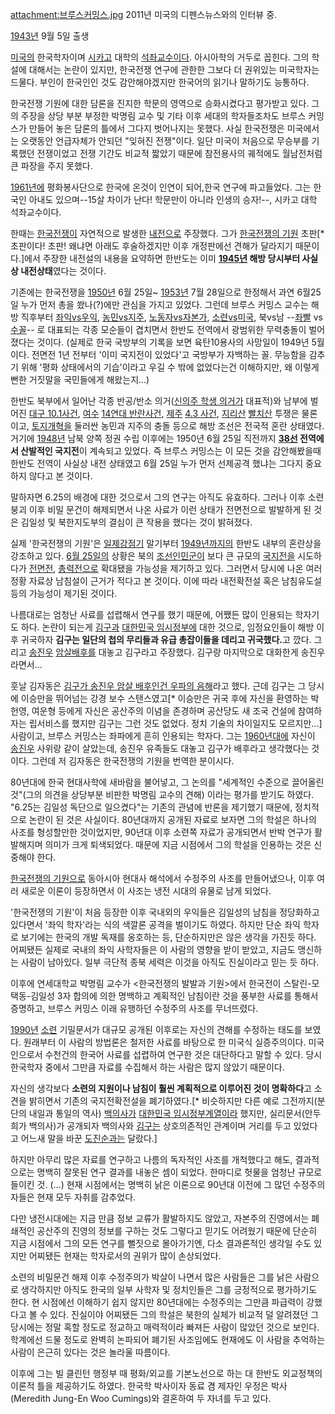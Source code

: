 attachment:브루스커밍스.jpg
2011년 미국의 디펜스뉴스와의 인터뷰 중.

[[1943년]] 9월 5일 출생

[[미국]]의 한국학자이며 [[시카고]] 대학의 [[석좌교수]]이다. 아시아학의 거두로 꼽힌다. 그의 학설에 대해서는 논란이 있지만, 한국전쟁 연구에 관한한 그보다 더 권위있는 미국학자는 드물다. 부인이 한국인인 것도 감안해야겠지만 한국어의 읽기나 말하기도 능통하다. 

한국전쟁 기원에 대한 담론을 진지한 학문의 영역으로 승화시켰다고 평가받고 있다.  그의 주장을 상당 부분 부정한 박명림 교수 및 기타 이후 세대의 학자들조차도 브루스 커밍스가 만들어 놓은 담론의 틀에서 그다지 벗어나지는 못했다. 사실 한국전쟁은 미국에서는 오랫동안 언급자체가 안되던 "잊혀진 전쟁"이다. 일단 미국이 처음으로 무승부를 기록했던 전쟁이었고 전쟁 기간도 비교적 짧았기 때문에 참전용사의 궤적에도 월남전처럼 큰 파장을 주지 못했다.

[[1961년]]에 평화봉사단으로 한국에 온것이 인연이 되어,한국 연구에 파고들었다. 그는 한국인 아내도 있으며--15살 차이가 난다! 학문만이 아니라 인생의 승자!--, 시카고 대학 석좌교수이다.

한때는 [[한국전쟁]]이 자연적으로 발생한 [[내전]]으로 주장했다. 그가 [[한국전쟁의 기원]] 초판[* 초판이다! 초판! 왜냐면 아래도 후술하겠지만 이후 개정판에선 견해가 달라지기 때문이다.]에서 주장한 내전설의 내용을 요약하면 한반도는 이미 '''[[1945년]] 해방 당시부터 사실상 내전상태'''였다는 것이다. 

기존에는 한국전쟁을 [[1950년]] 6월 25일~ [[1953년]] 7월 28일으로 한정해서 과연 6월25일 누가 먼저 총을 쐈나(?)에만 관심을 가지고 있었다. 그런데 브루스 커밍스 교수는 해방 직후부터 [[좌익]]vs[[우익]], [[농민]]vs[[지주]], [[노동자]]vs[[자본가]], [[소련]]vs[[미국]], 북vs남 --[[좌빨]] vs [[수꼴]]-- 로 대표되는 각종 모순들이 겹치면서 한반도 전역에서 광범위한 무력충돌이 벌어졌다는 것이다. (실제로 한국 국방부의 기록을 보면 육탄10용사의 사망일이 1949년 5월이다. 전면전 1년 전부터 '이미 국지전이 있었다'고 국방부가 자백하는 꼴. 무능함을 감추기 위해 '평화 상태에서의 기습'이라고 우길 수 밖에 없었다는건 이해하지만, 왜 이렇게 뻔한 거짓말을 국민들에게 해왔는지...)

한반도 북부에서 일어난 각종 반공/반소 의거([[신의주 학생 의거]]가 대표적)와 남부에 벌어진 [[대구 10.1사건]], [[여수]] [[14연대 반란사건]], [[제주]] [[4.3 사건]], [[지리산]] [[빨치산]] 투쟁은 물론이고, [[토지개혁]]을 둘러싼 농민과 지주의 충돌 등으로 해방 조선은 전국적 혼란 상태였다. 거기에 [[1948년]] 남북 양쪽 정권 수립 이후에는 1950년 6월 25일 직전까지 '''[[38선]] 전역에서 산발적인 국지전'''이 계속되고 있었다. 즉 브루스 커밍스는 이 모든 것을 감안해봤을때 한반도 전역이 사실상 내전 상태였고 6월 25일 누가 먼저 선제공격 했냐는 그다지 중요하지 않다고 본 것이다.

말하자면 6.25의 배경에 대한 것으로서 그의 연구는 아직도 유효하다. 그러나 이후 소련 붕괴 이후 비밀 문건이 해제되면서 나온 사료가 이런 상태가 전면전으로 발발하게 된 것은 김일성 및 북한지도부의 결심이 큰 작용을 했다는 것이 밝혀졌다.

실제 '한국전쟁의 기원'은 [[일제강점기]] 말기부터 [[1949년]]까지의 한반도 내부의 혼란상을 강조하고 있다. [[6월 25일]]의 상황은 북의 [[조선인민군]]이 보다 큰 규모의 [[국지전]]을 시도하다가 [[전면전]], [[총력전]]으로 확대됐을 가능성을 제기하고 있다. 그러면서 당시에 나온 여러 정황 자료상 남침설이 근거가 적다고 본 것이다. 이에 따라 내전확전설 혹은 남침유도설 등의 가능성이 제기된 것이다.

나름대로는 엄청난 사료를 섭렵해서 연구를 했기 때문에, 어쨌든 많이 인용되는 학자기도 하다. 논란이 되는게 [[김구]]과 [[대한민국 임시정부]]에 대한 것으로, 임정요인들이 해방 이후 귀국하자 '''김구는 일단의 첩의 무리들과 유급 총잡이들을 데리고 귀국했다.'''고 깠다. 그리고 [[송진우]] [[암살]]배후를 대놓고 김구라고 주장했다. 김구랑 마지막으로 대화한게 송진우라면서...

훗날 김자동은 [http://www.hani.co.kr/arti/society/society_general/417683.html 김구가 송진우 암살 배후인건 우파의 음해]라고 했다. 근데 김구는 그 당시에 이승만을 뛰어넘는 강경 보수 스탠스였고[* 이승만은 귀국 후에 자신을 환영하는 박헌영, 여운형 등에게 자신은 공산주의 이념을 존경하며 공산당도 새 조국 건설에 참여하자는 립서비스를 했지만 김구는 그런 것도 없었다. 정치 기술의 차이일지도 모르지만...] 사람이고, 브루스 커밍스는 좌파에게 흔히 인용되는 학자다. 그는 [[1960년대]]에 자신이 [[송진우]] 사위랑 같이 살았는데, 송진우 유족들도 대놓고 김구가 배후라고 생각했다는 것이다. 그런데 저 김자동은 한국전쟁의 기원을 번역한 분이시다.

80년대에 한국 현대사학에 새바람을 불어넣고, 그 논의를 "세계적인 수준으로 끌어올린 것"(그의 의견을 상당부분 비판한 박명림 교수의 견해) 이라는 평가를 받기도 하였다.  "6.25는 김일성 독단으로 일으켰다"는 기존의 관념에 반론을 제기했기 때문에,  정치적으로 논란이 된 것은 사실이다. 80년대까지 공개된 자료로 보자면 그의 학설은 하나의 사조를 형성할만한 것이었지만, 90년대 이후 소련쪽 자료가 공개되면서 반박 연구가 활발해지며 의미가 크게 퇴색되었다. 때문에 지금 시점에서 그의 학설을 인용하는 것은 신중해야 한다.

[[한국전쟁의 기원]]으로 동아시아 현대사 해석에서 수정주의 사조를 만들어냈으나, 이후 여러 새로운 이론이 등장하면서 이 사조는 냉전 시대의 유물로 남게 되었다.

'한국전쟁의 기원'이 처음 등장한 이후 국내외의 우익들은 김일성의 남침을 정당화하고 있다면서 '좌익 학자'라는 식의 색깔론 공격을 벌이기도 하였다. 하지만 단순 좌익 학자로 보기에는 한국의 개발 독재를 옹호하는 등, 단순하지만은 않은 생각을 가진듯 하다. 어찌됐든 실제로 국내의 좌익 사학자들은 이 사람의 영향을 받이 받았고, 지금도 맹신하는 사람이 남아있다. 일부 극단적 종북 세력은 이것을 아직도 진실이라고 믿는 듯 하다.

이후에 연세대학교 박명림 교수가 <한국전쟁의 발발과 기원>에서 한국전이 스탈린-모택동-김일성 3자 합의에 의한 명백하고 계획적인 남침이란 것을 풍부한 사료를 통해서 증명하고, 브루스 커밍스 이래 유행하던 수정주의 사조를 무너뜨렸다.

[[1990년]] [[소련]] 기밀문서가 대규모 공개된 이후로는 자신의 견해를 수정하는 태도를 보였다. 원래부터 이 사람의 방법론은 철저한 사료를 바탕으로 한 미국식 실증주의이다. 미국인으로서 수천건의 한국어 사료를 섭렵하여 연구한 것은 대단하다고 말할 수 있다. 당시 한국학자 중에서 그만큼 자료를 수집해서 하는 사람은 많지 않았기 때문이다.

자신의 생각보다 '''소련의 지원이나 남침이 훨씬 계획적으로 이루어진 것이 명확하다'''고 소견을 밝히면서 기존의 국지전확전설을 폐기하였다.[* 비슷하지만 다른 예로 그전까지(분단의 내일과 통일의 역사) [[백의사]]가 [[대한민국 임시정부]]계열이라 했지만, 실리문서(안두희가 백의사)가 공개되자 백의사와 [[김구]]는 상호의존적인 관계이며 거리를 두고 있었다고 어느새 말을 바꾼 [[도진순]]과는 달랐다.]

하지만 아무리 많은 자료를 연구하고 나름의 독자적인 사조를 개척했다고 해도, 결과적으로는 명백히 잘못된 연구 결과를 내놓은 셈이 되었다. 한마디로 헛물을 엄청난 규모로 들이킨 것. (...) 현재 시점에서는 명백히 낡은 이론으로 90년대 이전에 그 많던 수정주의자들은 현재 모두 자취를 감추었다. 

다만 냉전시대에는 지금 만큼 정보 교류가 활발하지도 않았고, 자본주의 진영에서는 폐쇄적인 공산주의 진영의 정보를 구하는 것도 그렇다고 믿기도 어려웠기 때문에 단순히 지금 시점에서 그의 모든 연구를 뻘짓으로 몰아가기엔, 다소 결과론적인 생각일 수도 있지만 어찌됐든 현재는 학자로서의 권위가 많이 손상되었다.

소련의 비밀문건 해제 이후 수정주의가 박살이 나면서 많은 사람들은 그를 낡은 사람으로 생각하지만 아직도 한국의 일부 사학자 및 정치인들은 그를 긍정적으로 평가하기도 한다. 현 시점에선 이해하기 쉽지 않지만 80년대에는 수정주의는 그만큼 파급력이 강했다고 볼 수 있다. 진실이야 어찌됐든 그의 학설은 북한의 실체가 비교적 덜 알려졌던 그 당시에는 정말 혹할 정도로 정교하고 매력적이라 빠져든 사람이 많았던 것으로 보인다. 학계에선 드물 정도로 완벽히 논파되어 폐기된 사조임에도 현재에도 이 사람을 추억하는 사람이 은근히 있다는 것은 놀라울 따름이다. 

이후에 그는 빌 클린턴 행정부 때 평화/외교를 기본노선으로 하는 대 한반도 외교정책의 이론적 틀을 제공하기도 하였다. 한국학 박사이자 동료 겸 제자인 우정은 박사(Meredith Jung-En Woo Cumings)와 결혼하여 두 자녀를 두고 있다. 
